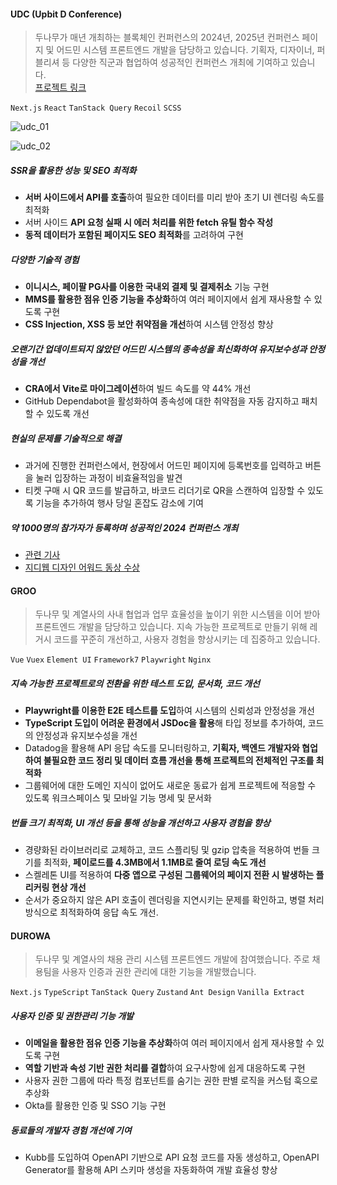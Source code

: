 #### UDC (Upbit D Conference)

> 두나무가 매년 개최하는 블록체인 컨퍼런스의 2024년, 2025년 컨퍼런스 페이지 및 어드민 시스템 프론트엔드 개발을 담당하고 있습니다. 기획자, 디자이너, 퍼블리셔 등 다양한 직군과 협업하여 성공적인 컨퍼런스 개최에 기여하고 있습니다. <br />[프로젝트 링크](https://udc.dunamu.com)

`Next.js` `React` `TanStack Query` `Recoil` `SCSS`

<div className="flex gap-1">

![udc_01](/experience/futurewiz/udc_01.png)

![udc_02](/experience/futurewiz/udc_02.png)

</div>

##### SSR을 활용한 성능 및 SEO 최적화

- **서버 사이드에서 API를 호출**하여 필요한 데이터를 미리 받아 초기 UI 렌더링 속도를 최적화
- 서버 사이드 **API 요청 실패 시 에러 처리를 위한 fetch 유틸 함수 작성**
- **동적 데이터가 포함된 페이지도 SEO 최적화**를 고려하여 구현

##### 다양한 기술적 경험

- **이니시스, 페이팔 PG사를 이용한 국내외 결제 및 결제취소** 기능 구현
- **MMS를 활용한 점유 인증 기능을 추상화**하여 여러 페이지에서 쉽게 재사용할 수 있도록 구현
- **CSS Injection, XSS 등 보안 취약점을 개선**하여 시스템 안정성 향상

##### 오랜기간 업데이트되지 않았던 어드민 시스템의 종속성을 최신화하여 유지보수성과 안정성을 개선

- **CRA에서 Vite로 마이그레이션**하여 빌드 속도를 약 44% 개선
- GitHub Dependabot을 활성화하여 종속성에 대한 취약점을 자동 감지하고 패치할 수 있도록 개선

##### 현실의 문제를 기술적으로 해결

- 과거에 진행한 컨퍼런스에서, 현장에서 어드민 페이지에 등록번호를 입력하고 버튼을 눌러 입장하는 과정이 비효율적임을 발견
- 티켓 구매 시 QR 코드를 발급하고, 바코드 리더기로 QR을 스캔하여 입장할 수 있도록 기능을 추가하여 행사 당일 혼잡도 감소에 기여

##### 약 1000명의 참가자가 등록하며 성공적인 2024 컨퍼런스 개최

- [관련 기사](https://www.fnnews.com/news/202411150843358077)
- [지디웹 디자인 어워드 동상 수상](https://www.gdweb.co.kr/sub/view.asp?Txt_fgbn=5&str_no=22845&Txt_word=udc)

<div className="break-after-page" />

#### GROO

> 두나무 및 계열사의 사내 협업과 업무 효율성을 높이기 위한 시스템을 이어 받아 프론트엔드 개발을 담당하고 있습니다. 지속 가능한 프로젝트로 만들기 위해 레거시 코드를 꾸준히 개선하고, 사용자 경험을 향상시키는 데 집중하고 있습니다.

`Vue` `Vuex` `Element UI` `Framework7` `Playwright` `Nginx`

##### 지속 가능한 프로젝트로의 전환을 위한 테스트 도입, 문서화, 코드 개선

- **Playwright를 이용한 E2E 테스트를 도입**하여 시스템의 신뢰성과 안정성을 개선
- **TypeScript 도입이 어려운 환경에서 JSDoc을 활용**해 타입 정보를 추가하여, 코드의 안정성과 유지보수성을 개선
- Datadog을 활용해 API 응답 속도를 모니터링하고, **기획자, 백엔드 개발자와 협업하여 불필요한 코드 정리 및 데이터 흐름 개선을 통해 프로젝트의 전체적인 구조를 최적화**
- 그룹웨어에 대한 도메인 지식이 없어도 새로운 동료가 쉽게 프로젝트에 적응할 수 있도록 워크스페이스 및 모바일 기능 명세 및 문서화

##### 번들 크기 최적화, UI 개선 등을 통해 성능을 개선하고 사용자 경험을 향상

- 경량화된 라이브러리로 교체하고, 코드 스플리팅 및 gzip 압축을 적용하여 번들 크기를 최적화, **페이로드를 4.3MB에서 1.1MB로 줄여 로딩 속도 개선**
- 스켈레톤 UI를 적용하여 **다중 앱으로 구성된 그룹웨어의 페이지 전환 시 발생하는 플리커링 현상 개선**
- 순서가 중요하지 않은 API 호출이 렌더링을 지연시키는 문제를 확인하고, 병렬 처리 방식으로 최적화하여 응답 속도 개선.

#### DUROWA

> 두나무 및 계열사의 채용 관리 시스템 프론트엔드 개발에 참여했습니다. 주로 채용팀을 사용자 인증과 권한 관리에 대한 기능을 개발했습니다.

`Next.js` `TypeScript` `TanStack Query` `Zustand` `Ant Design` `Vanilla Extract`

##### 사용자 인증 및 권한관리 기능 개발

- **이메일을 활용한 점유 인증 기능을 추상화**하여 여러 페이지에서 쉽게 재사용할 수 있도록 구현
- **역할 기반과 속성 기반 권한 처리를 결합**하여 요구사항에 쉽게 대응하도록 구현
- 사용자 권한 그룹에 따라 특정 컴포넌트를 숨기는 권한 판별 로직을 커스텀 훅으로 추상화
- Okta를 활용한 인증 및 SSO 기능 구현

##### 동료들의 개발자 경험 개선에 기여

- Kubb를 도입하여 OpenAPI 기반으로 API 요청 코드를 자동 생성하고, OpenAPI Generator를 활용해 API 스키마 생성을 자동화하여 개발 효율성 향상
